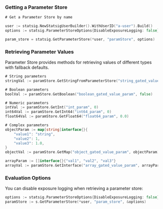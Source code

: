 ### Getting a Parameter Store

```go
# Get a Parameter Store by name

user := statsig.NewStatsigUserBuilder().WithUserID("a-user").Build()
options := statsig.ParameterStoreOptions{DisableExposureLogging: false}

param_store = statsig.GetParameterStore(*user, "paramStore", options)
```

### Retrieving Parameter Values

Parameter Store provides methods for retrieving values of different types with fallback defaults.

```go
# String parameters
stringVal := paramStore.GetStringFromParameterStore("string_gated_value_param", "default_value")

# Boolean parameters
boolVal := paramStore.GetBoolean("boolean_gated_value_param", false)

# Numeric parameters
intVal := paramStore.GetInt("int_param", 0)
int64Val := paramStore.GetInt64("int64_param", 0)
float64Val := paramStore.GetFloat64("float64_param", 0.0)

# Complex parameters
objectParam := map[string]interface{}{
    "value1": "string",
    "value2": 1,
    "value3": 1.0,
}
objectVal := paramStore.GetMap("object_gated_value_param", objectParam)

arrayParam := []interface{}{"val1", "val2", "val3"}
arrayVal := paramStore.GetInterface("array_gated_value_param", arrayParam)

```

### Evaluation Options

You can disable exposure logging when retrieving a parameter store:

```go
options := statsig.ParameterStoreOptions{DisableExposureLogging: false}
paramStore := s.GetParameterStore(*user, "param_store", &options)
```
